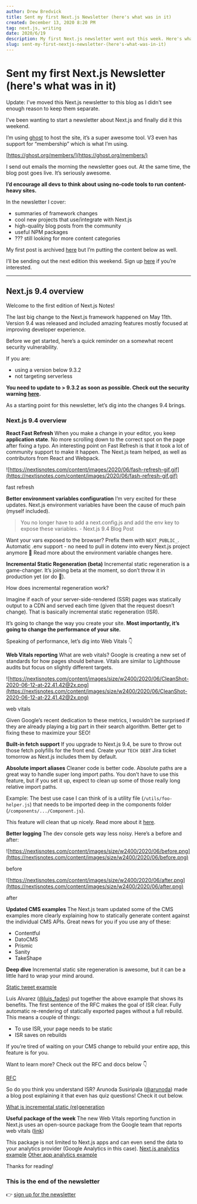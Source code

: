 ```yaml
---
author: Drew Bredvick
title: Sent my first Next.js Newsletter (here's what was in it)
created: December 13, 2020 8:20 PM
tag: next.js, writing
date: 2020/6/19
description: My first Next.js newsletter went out this week. Here's what was in it.
slug: sent-my-first-nextjs-newsletter-(here's-what-was-in-it)
---
```



<OGImage />

# Sent my first Next.js Newsletter (here's what was in it)

Update: I've moved this Next.js newsletter to this blog as I didn't see enough reason to keep them separate.

I’ve been wanting to start a newsletter about Next.js and finally did it this weekend.

I’m using [ghost](https://ghost.org/) to host the site, it’s a super awesome tool. V3 even has support for “membership” which is what I’m using.

[https://ghost.org/members/](https://ghost.org/members/)

I send out emails the morning the newsletter goes out. At the same time, the blog post goes live. It’s seriously awesome.

**I’d encourage all devs to think about using no-code tools to run content-heavy sites.**

In the newsletter I cover:

- summaries of framework changes
- cool new projects that use/integrate with Next.js
- high-quality blog posts from the community
- useful NPM packages
- ??? still looking for more content categories

My first post is archived [here](https://nextjsnotes.com/nextjs-9-4-overview/) but I’m putting the content below as well.

I’ll be sending out the next edition this weekend. Sign up [here](https://nextjsnotes.com/initial-commit#subscribe) if you’re interested.

---

## Next.js 9.4 overview

Welcome to the first edition of Next.js Notes!

The last big change to the Next.js framework happened on May 11th. Version 9.4 was released and included amazing features mostly focused at improving developer experience.

Before we get started, here’s a quick reminder on a somewhat recent security vulnerability.

If you are:

- using a version below 9.3.2
- not targeting serverless

**You need to update to > 9.3.2 as soon as possible. Check out the security warning [here](https://github.com/vercel/next.js/security/advisories/GHSA-fq77-7p7r-83rj).**

As a starting point for this newsletter, let’s dig into the changes 9.4 brings.

### Next.js 9.4 overview

**React Fast Refresh** When you make a change in your editor, you keep **application state**. No more scrolling down to the correct spot on the page after fixing a typo. An interesting point on Fast Refresh is that it took a lot of community support to make it happen. The Next.js team helped, as well as contributors from React and Webpack.

![https://nextjsnotes.com/content/images/2020/06/fash-refresh-gif.gif](https://nextjsnotes.com/content/images/2020/06/fash-refresh-gif.gif)

fast refresh

**Better environment variables configuration** I’m very excited for these updates. Next.js environment variables have been the cause of much pain (myself included).

> You no longer have to add a next.config.js and add the env key to expose these variables. - Next.js 9.4 Blog Post

Want your vars exposed to the browser? Prefix them with `NEXT_PUBLIC_`. Automatic .env support - no need to pull in dotenv into every Next.js project anymore 🎉 Read more about the environment variable changes here.

**Incremental Static Regeneration (beta)** Incremental static regeneration is a game-changer. It’s joining beta at the moment, so don’t throw it in production yet (or do 🙂).

How does incremental regeneration work?

Imagine if each of your server-side-rendered (SSR) pages was statically output to a CDN and served each time (given that the request doesn’t change). That is basically incremental static regeneration (ISR).

It’s going to change the way you create your site. **Most importantly, it’s going to change the performance of your site.**

Speaking of performance, let’s dig into Web Vitals 👇

**Web Vitals reporting** What are web vitals? Google is creating a new set of standards for how pages should behave. Vitals are similar to Lighthouse audits but focus on slightly different targets.

![https://nextjsnotes.com/content/images/size/w2400/2020/06/CleanShot-2020-06-12-at-22.41.42@2x.png](https://nextjsnotes.com/content/images/size/w2400/2020/06/CleanShot-2020-06-12-at-22.41.42@2x.png)

web vitals

Given Google’s recent dedication to these metrics, I wouldn’t be surprised if they are already playing a big part in their search algorithm. Better get to fixing these to maximize your SEO!

**Built-in fetch support** If you upgrade to Next.js 9.4, be sure to throw out those fetch polyfills for the front end. Create your `TECH DEBT` Jira ticket tomorrow as Next.js includes them by default.

**Absolute import aliases** Cleaner code is better code. Absolute paths are a great way to handle super long import paths. You don’t have to use this feature, but if you set it up, expect to clean up some of those really long relative import paths.

Example: The best use case I can think of is a utility file (`/utils/foo-helper.js`) that needs to be imported deep in the components folder (`/components/.../Component.js`).

This feature will clean that up nicely. Read more about it [here](https://nextjs.org/docs/advanced-features/module-path-aliases).

**Better logging** The dev console gets way less noisy. Here’s a before and after:

![https://nextjsnotes.com/content/images/size/w2400/2020/06/before.png](https://nextjsnotes.com/content/images/size/w2400/2020/06/before.png)

before

![https://nextjsnotes.com/content/images/size/w2400/2020/06/after.png](https://nextjsnotes.com/content/images/size/w2400/2020/06/after.png)

after

**Updated CMS examples** The Next.js team updated some of the CMS examples more clearly explaining how to statically generate content against the individual CMS APIs. Great news for you if you use any of these:

- Contentful
- DatoCMS
- Prismic
- Sanity
- TakeShape

**Deep dive** Incremental static site regeneration is awesome, but it can be a little hard to wrap your mind around.

[Static tweet example](https://static-tweet.now.sh/)

Luis Alvarez ([@luis_fades](https://twitter.com/luis_fades)) put together the above example that shows its benefits. The first sentence of the RFC makes the goal of ISR clear. Fully automatic re-rendering of statically exported pages without a full rebuild. This means a couple of things:

- To use ISR, your page needs to be static
- ISR saves on rebuilds

If you’re tired of waiting on your CMS change to rebuild your entire app, this feature is for you.

Want to learn more? Check out the RFC and docs below 👇

[RFC](https://github.com/vercel/next.js/discussions/11552)

So do you think you understand ISR? Arunoda Susiripala ([@arunoda](https://twitter.com/arunoda)) made a blog post explaining it that even has quiz questions! Check it out below.

[What is incremental static (re)generation](https://arunoda.me/blog/what-is-nextjs-issg)

**Useful package of the week** The new Web Vitals reporting function in Next.js uses an open-source package from the Google team that reports web vitals ([link](https://github.com/GoogleChrome/web-vitals/))

This package is not limited to Next.js apps and can even send the data to your analytics provider (Google Analytics in this case). [Next.js analytics example](https://nextjs.org/docs/advanced-features/measuring-performance#sending-results-to-analytics) [Other app analytics example](https://github.com/GoogleChrome/web-vitals#send-the-results-to-google-analytics)

Thanks for reading!

### This is the end of the newsletter

👉 [sign up for the newsletter](https://signup.drew.tech/)
